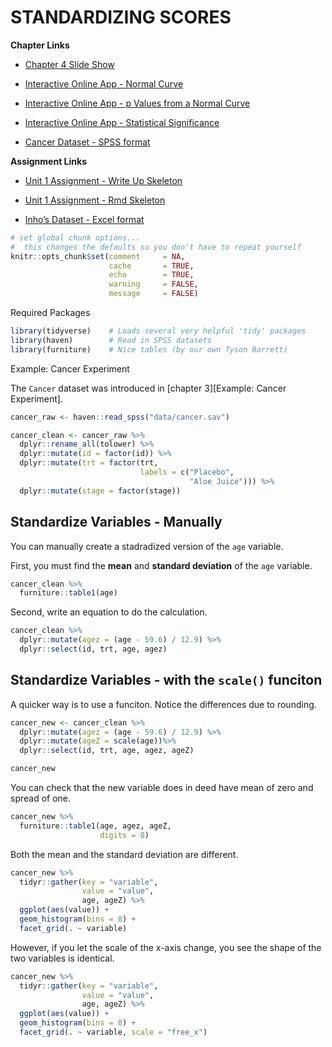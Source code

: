 # STANDARDIZING SCORES

**Chapter Links**

* [Chapter 4 Slide Show](http://tysonbarrett.com/EDUC-6600/Slides/u01_Ch4_Zscores.html#1)

* [Interactive Online App - Normal Curve](http://digitalfirst.bfwpub.com/stats_applet/stats_applet_7_norm.html)

* [Interactive Online App - p Values from a Normal Curve](http://digitalfirst.bfwpub.com/stats_applet/stats_applet_12_pvalue.html)


* [Interactive Online App - Statistical Significance](http://digitalfirst.bfwpub.com/stats_applet/stats_applet_14_signif.html)



* [Cancer Dataset - SPSS format](https://usu.box.com/s/9c92zof5whb76bphmzxn3vqx5702qgq6)

**Assignment Links**

* [Unit 1 Assignment - Write Up Skeleton](https://usu.box.com/s/bn0m44cp5zrkev3ppjdilfsvic4bubvu)

* [Unit 1 Assignment - Rmd Skeleton](https://usu.box.com/s/zjjwexn827ziifxlcoe6emr2brfifk0x)

* [Inho's Dataset - Excel format](https://usu.box.com/s/hyky7eb24l6vvzj2xboedhcx1xolrpw1)


```r
# set global chunk options...  
#  this changes the defaults so you don't have to repeat yourself
knitr::opts_chunk$set(comment     = NA,
                      cache       = TRUE,
                      echo        = TRUE, 
                      warning     = FALSE, 
                      message     = FALSE)
```



Required Packages 

```r
library(tidyverse)    # Loads several very helpful 'tidy' packages
library(haven)        # Read in SPSS datasets
library(furniture)    # Nice tables (by our own Tyson Barrett)
```



Example: Cancer Experiment 

The `Cancer` dataset was introduced in [chapter 3][Example: Cancer Experiment].


```r
cancer_raw <- haven::read_spss("data/cancer.sav")

cancer_clean <- cancer_raw %>% 
  dplyr::rename_all(tolower) %>% 
  dplyr::mutate(id = factor(id)) %>% 
  dplyr::mutate(trt = factor(trt,
                             labels = c("Placebo", 
                                        "Aloe Juice"))) %>% 
  dplyr::mutate(stage = factor(stage))
```






## Standardize Variables - Manually

You can manually create a stadradized version of the `age` variable.


First, you must find the **mean** and **standard deviation** of the `age` variable.

```r
cancer_clean %>%
  furniture::table1(age)
```


Second, write an equation to do the calculation.

```r
cancer_clean %>%
  dplyr::mutate(agez = (age - 59.6) / 12.9) %>% 
  dplyr::select(id, trt, age, agez)
```


## Standardize Variables - with the `scale()` funciton

A quicker way is to use a funciton.  Notice the differences due to rounding.

```r
cancer_new <- cancer_clean %>%
  dplyr::mutate(agez = (age - 59.6) / 12.9) %>% 
  dplyr::mutate(ageZ = scale(age))%>%
  dplyr::select(id, trt, age, agez, ageZ)

cancer_new
```

You can check that the new variable does in deed have mean of zero and spread of one.

```r
cancer_new %>% 
  furniture::table1(age, agez, ageZ,
                    digits = 8)
```


Both the mean and the standard deviation are different.

```r
cancer_new %>% 
  tidyr::gather(key = "variable",
                value = "value",
                age, ageZ) %>% 
  ggplot(aes(value)) +
  geom_histogram(bins = 8) +
  facet_grid(. ~ variable)
```

However, if you let the scale of the x-axis change, you see the shape of the two variables is identical.

```r
cancer_new %>% 
  tidyr::gather(key = "variable",
                value = "value",
                age, ageZ) %>% 
  ggplot(aes(value)) +
  geom_histogram(bins = 8) +
  facet_grid(. ~ variable, scale = "free_x")
```



